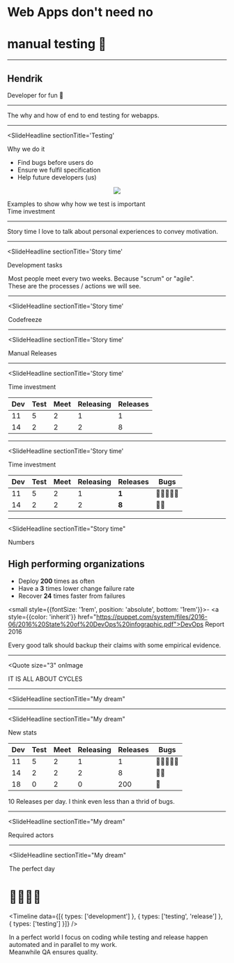 


<Head>
  <title>Testing</title>
</Head>

<!-- Presentation start -->


# Web Apps don't need no 

# manual testing 🧐

---


<Center>

<Portrait src="images/portrait.jpg" />

</Center>

## Hendrik

Developer for fun 🎉

---

<BackgroundImage
  src="images/journey.jpg"
  credit="Photo by Austin Ban on Unsplash"
  creditLink="https://unsplash.com/photos/gb5VDzCIVbA?utm_source=unsplash&utm_medium=referral&utm_content=creditCopyText"
/>

<Impact onImage={true}>
  The why and how of end to end testing for webapps.
</Impact>

---

<SlideHeadline
  sectionTitle='Testing'
>
  Why we do it
</SlideHeadline>

<CustomSplit>

- Find bugs before users do
- Ensure we fulfil specification
- Help future developers (us)

<Center>

![](images/testing-detective.png)

</Center>

</CustomSplit>

<Notes>
  Examples to show why how we test is important<br/>
  Time investment
</Notes>

---

<BackgroundImage
  src="images/reading.jpg"
  credit="Photo by Picsea on Unsplash"
  creditLink="https://unsplash.com/photos/EQlTyDZRx7U?utm_source=unsplash&utm_medium=referral&utm_content=creditCopyText"
/>

<Impact onImage={true}>
  Story time
</Impact>

<Notes>
  I love to talk about personal experiences to convey motivation.
</Notes>

---

<SlideHeadline
  sectionTitle='Story time'
>
  Development tasks
</SlideHeadline>

<Legend
  items={[{
    src: '/images/meetings-calendar.png',
    title: 'Meetings'
  }, {
    src: '/images/working-2-construction.png',
    title: 'Work on product' 
  }, {
    src: '/images/testing-detective.png',
    title: 'Manual testing' 
  }, {
    src: '/images/releasing-rocket.png',
    title: 'Releasing software' 
  }]}
/>

<Notes>
  Most people meet every two weeks.
  Because "scrum" or "agile".<br/>
  These are the processes / actions we will see.
</Notes>

---

<SlideHeadline
  sectionTitle='Story time'
>
  Codefreeze
</SlideHeadline>


<Timeline
  data={longTestingData}
/>

---

<SlideHeadline
  sectionTitle='Story time'
>
  Manual Releases
</SlideHeadline>


<Timeline
  data={splitTestingData}
/>


--- 

<SlideHeadline
  sectionTitle='Story time'
>
  Time investment
</SlideHeadline>

| Dev | Test | Meet | Releasing | Releases |
| --- | --- | --- | --- | --- |
| 11 | 5 | 2 | 1 | 1 |
| 14 | 2 | 2 | 2 | 8 |

<Credit
  credit="Timeinvestment in days"
/>

---

<SlideHeadline
  sectionTitle='Story time'
>
  Time investment
</SlideHeadline>

| Dev | Test | Meet | Releasing | Releases | Bugs |
| --- | --- | --- | --- | --- | --- |
| 11 | 5 | 2 | 1 | **1** | 🐛🐛🐛🐛🐛 | 
| 14 | 2 | 2 | 2 | **8** | 🐛🐛| 

<Credit
  credit="Timeinvestment in days"
/>

---

<SlideHeadline
  sectionTitle="Story time"
>
  Numbers
</SlideHeadline>

## High performing organizations

- Deploy **200** times as often
- Have a **3** times lower change failure rate
- Recover **24** times faster from failures

<small style={{fontSize: '1rem', position: 'absolute', bottom: '1rem'}}>- <a style={{color: 'inherit'}} href="https://puppet.com/system/files/2016-06/2016%20State%20of%20DevOps%20infographic.pdf">DevOps Report 2016</a></small>

<Notes>
  Every good talk should backup their claims with some empirical evidence.
</Notes>

---

<BackgroundImage
  src="images/cycle.jpg"
  credit="Photo by Jeff Fielitz on Unsplash"
  creditLink="https://unsplash.com/photos/60WxQTZ8iq8?utm_source=unsplash&utm_medium=referral&utm_content=creditCopyText"
/>

<Quote
  size="3"
  onImage
>
  IT IS ALL ABOUT CYCLES
</Quote>

---

<SlideHeadline
  sectionTitle="My dream"
>
</SlideHeadline>



<Timeline
  data={perfectTestingData}
/>


---

<SlideHeadline
  sectionTitle="My dream"
>
  New stats
</SlideHeadline>

| Dev | Test | Meet | Releasing | Releases | Bugs |
| --- | --- | --- | --- | --- | --- |
| 11 | 5 | 2 | 1 | 1 | 🐛🐛🐛🐛🐛 | 
| 14 | 2 | 2 | 2 | 8 | 🐛🐛| 
| 18 | 0 | 2 | 0 | 200 | 🐛| 

<Credit
  credit="Timeinvestment in days"
/>

<Notes>
  10 Releases per day. I think even less than a thrid of bugs.
</Notes>

---

<SlideHeadline
  sectionTitle="My dream"
>
  Required actors
</SlideHeadline>

<Legend
  items={[{
    emoji: '👨‍💻',
    title: 'Developer' 
  }, {
    emoji: '🧐',
    title: 'Tester / QA' 
  }, {
    emoji: '🤖',
    title: 'Computer' 
  }]}
/>

---

<SlideHeadline
  sectionTitle="My dream"
>
  The perfect day
</SlideHeadline>

<h1
  style={{
    display: 'flex',
    justifyContent: 'space-around'
  }}><span>👨‍💻</span><span>🤖</span><span>🧐</span></h1>

<Timeline
  data={[{
    types: ['development']
  }, {
    types: ['testing', 'release']
  }, {
    types: ['testing']
  }]}
/>

<Notes>
  In a perfect world I focus on coding
  while testing and release happen automated
  and in parallel to my work.<br/>
  Meanwhile QA ensures quality.
</Notes>